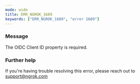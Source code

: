 ```yaml
---
mode: wide
title: ERR_NGROK_1689
keywords: ["ERR_NGROK_1689", "error 1689"]
---
```



### Message

The OIDC Client ID property is required.

<ErrorDetails />

### Further help

If you're having trouble resolving this error, please reach out to [support@ngrok.com](mailto:support@ngrok.com?subject=Help%20with%20ERR_NGROK_1689)
